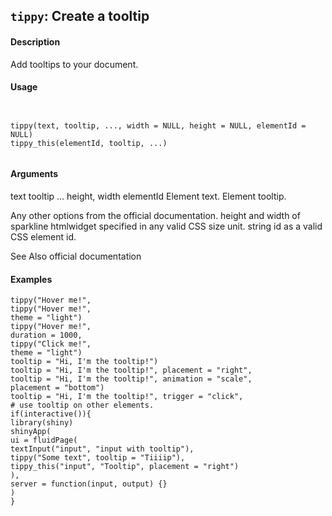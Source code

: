 ## ``tippy``: Create a tooltip

#### Description

Add tooltips to your document.

#### Usage
<pre><code>

tippy(text, tooltip, ..., width = NULL, height = NULL, elementId = NULL)
tippy_this(elementId, tooltip, ...)

</code></pre>
#### Arguments

text
tooltip
...
height, width
elementId
Element text.
Element tooltip.

Any other options from the official documentation.
height and width of sparkline htmlwidget specified in any valid CSS size unit.
string id as a valid CSS element id.

See Also
official documentation

#### Examples
```
tippy("Hover me!",
tippy("Hover me!",
theme = "light")
tippy("Hover me!",
duration = 1000,
tippy("Click me!",
theme = "light")
tooltip = "Hi, I'm the tooltip!")
tooltip = "Hi, I'm the tooltip!", placement = "right",
tooltip = "Hi, I'm the tooltip!", animation = "scale",
placement = "bottom")
tooltip = "Hi, I'm the tooltip!", trigger = "click",
# use tooltip on other elements.
if(interactive()){
library(shiny)
shinyApp(
ui = fluidPage(
textInput("input", "input with tooltip"),
tippy("Some text", tooltip = "Tiiiip"),
tippy_this("input", "Tooltip", placement = "right")
),
server = function(input, output) {}
)
}
```
